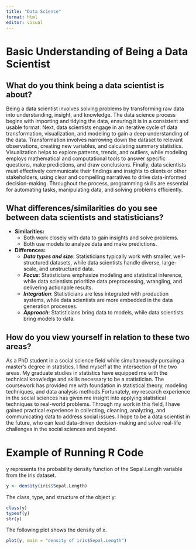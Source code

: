 ```yaml
---
title: "Data Science"
format: html
editor: visual
---
```


# Basic Understanding of Being a Data Scientist

## What do you think being a data scientist is about?

Being a data scientist involves solving problems by transforming raw data into understanding, insight, and knowledge. The data science process begins with importing and tidying the data, ensuring it is in a consistent and usable format. Next, data scientists engage in an iterative cycle of data transformation, visualization, and modeling to gain a deep understanding of the data. Transformation involves narrowing down the dataset to relevant observations, creating new variables, and calculating summary statistics. Visualization helps to explore patterns, trends, and outliers, while modeling employs mathematical and computational tools to answer specific questions, make predictions, and draw conclusions. Finally, data scientists must effectively communicate their findings and insights to clients or other stakeholders, using clear and compelling narratives to drive data-informed decision-making. Throughout the process, programming skills are essential for automating tasks, manipulating data, and solving problems efficiently.

## What differences/similarities do you see between data scientists and statisticians?

-   **Similarities:**
    -   Both work closely with data to gain insights and solve problems.
    -   Both use models to analyze data and make predictions.
-   **Differences:**
    -   ***Data types and size***: Statisticians typically work with smaller, well-structured datasets, while data scientists handle diverse, large-scale, and unstructured data.
    -   ***Focus***: Statisticians emphasize modeling and statistical inference, while data scientists prioritize data preprocessing, wrangling, and delivering actionable results.
    -   ***Integration***: Statisticians are less integrated with production systems, while data scientists are more embedded in the data generation processes.
    -   ***Approach***: Statisticians bring data to models, while data scientists bring models to data.

## How do you view yourself in relation to these two areas?

As a PhD student in a social science field while simultaneously pursuing a master's degree in statistics, I find myself at the intersection of the two areas. My graduate studies in statistics have equipped me with the technical knowledge and skills necessary to be a statistician. The coursework has provided me with foundation in statistical theory, modeling techniques, and data analysis methods.Fortunately, my research experience in the social sciences has given me insight into applying statistical techniques to real-world problems. Through my work in this field, I have gained practical experience in collecting, cleaning, analyzing, and communicating data to address social issues. I hope to be a data scientist in the future, who can lead data-driven decision-making and solve real-life challenges in the social sciences and beyond.

# Example of Running R Code

y represents the probability density function of the Sepal.Length variable from the iris dataset.

```r
y <- density(iris$Sepal.Length)
```

The class, type, and structure of the object y:

```r
class(y)
typeof(y)
str(y)
```

The following plot shows the density of x.

```r
plot(y, main = "density of iris$Sepal.Length")
```
